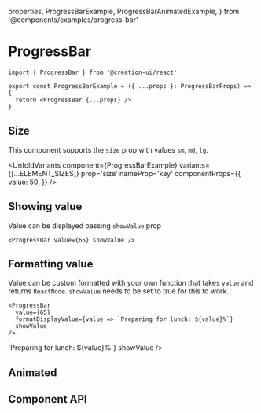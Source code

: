   properties,
  ProgressBarExample,
  ProgressBarAnimatedExample,
} from '@components/examples/progress-bar'


# ProgressBar

```tsx copy
import { ProgressBar } from '@creation-ui/react'

export const ProgressBarExample = ({ ...props }: ProgressBarProps) => {
  return <ProgressBar {...props} />
}
```

<Container>
  <ProgressBarExample value={50} />
</Container>

## Size

This component supports the `size` prop with values `sm`, `md`, `lg`.

<UnfoldVariants
  component={ProgressBarExample}
  variants={[...ELEMENT_SIZES]}
  prop='size'
  nameProp='key'
  componentProps={{
    value: 50,
  }}
/>

## Showing value

Value can be displayed passing `showValue` prop

```tsx copy
<ProgressBar value={65} showValue />
```

<Container>
  <ProgressBar value={65} showValue />
</Container>

## Formatting value

Value can be custom formatted with your own function that takes `value` and returns `ReactNode`.
`showValue` needs to be set to true for this to work.

```tsx copy
<ProgressBar
  value={65}
  formatDisplayValue={value => `Preparing for lunch: ${value}%`}
  showValue
/>
```

<Container>
  <ProgressBarExample
    value={65}
    formatDisplayValue={value => `Preparing for lunch: ${value}%`}
    showValue
  />
</Container>

## Animated

<ProgressBarAnimatedExample />

## Component API

<PropsTable
  properties={properties}
  name='ProgressBar'
  description='ProgressBar component props.'
/>
